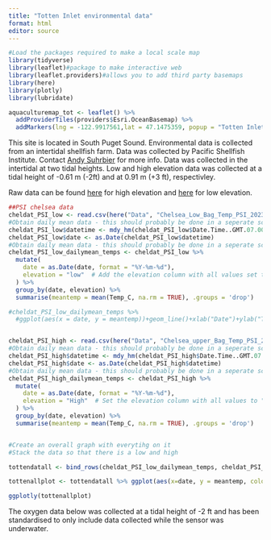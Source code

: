 ```yaml
---
title: "Totten Inlet environmental data"
format: html
editor: source
---
```



```r
#Load the packages required to make a local scale map
library(tidyverse)
library(leaflet)#package to make interactive web
library(leaflet.providers)#allows you to add third party basemaps
library(here)
library(plotly)
library(lubridate)
```


```r
aquaculturemap_tot <- leaflet() %>% 
  addProviderTiles(providers$Esri.OceanBasemap) %>%
  addMarkers(lng = -122.9917561,lat = 47.1475359, popup = "Totten Inlet - Chelsea Farms")
```


This site is located in South Puget Sound. Environmental data is collected from an intertidal shellfish farm. Data was collected by Pacific Shellfish Institute. Contact [Andy Suhrbier](suhrbier@pacshell.org) for more info. Data was collected in the intertidal at two tidal heights. Low and high elevation data was collected at a tidal height of -0.61 m (-2ft) and at 0.91 m (+3 ft), respectivley. <Br>

Raw data can be found [here](https://github.com/CraigNorrie/Environmental-data-website/blob/main/Data/Chelsea_Upper_Bag_Temp_PSI_2023_2024.csv) for high elevation and [here](https://github.com/CraigNorrie/Environmental-data-website/blob/main/Data/Chelsea_Low_Bag_Temp_PSI_2023_2024.csv) for low elevation. 



```r
##PSI chelsea data
cheldat_PSI_low <- read.csv(here("Data", "Chelsea_Low_Bag_Temp_PSI_2023_2024.csv"))#Read in the data
#Obtain daily mean data - this should probably be done in a seperate script and this should be saved for the website only
cheldat_PSI_low$datetime <- mdy_hm(cheldat_PSI_low$Date.Time..GMT.07.00)
cheldat_PSI_low$date <- as.Date(cheldat_PSI_low$datetime)
#Obtain daily mean data - this should probably be done in a seperate script and this should be saved for the website only
cheldat_PSI_low_dailymean_temps <- cheldat_PSI_low %>%
  mutate(
    date = as.Date(date, format = "%Y-%m-%d"),
    elevation = "low"  # Add the elevation column with all values set to "low"
  ) %>%
  group_by(date, elevation) %>%
  summarise(meantemp = mean(Temp_C, na.rm = TRUE), .groups = 'drop')

#cheldat_PSI_low_dailymean_temps %>% 
  #ggplot(aes(x = date, y = meantemp))+geom_line()+xlab("Date")+ylab("Temperature (°C)")+theme_bw()


cheldat_PSI_high <- read.csv(here("Data", "Chelsea_upper_Bag_Temp_PSI_2023_2024.csv"))#Read in the data
#Obtain daily mean data - this should probably be done in a seperate script and this should be saved for the website only
cheldat_PSI_high$datetime <- mdy_hm(cheldat_PSI_high$Date.Time..GMT.07.00)
cheldat_PSI_high$date <- as.Date(cheldat_PSI_high$datetime)
#Obtain daily mean data - this should probably be done in a seperate script and this should be saved for the website only
cheldat_PSI_high_dailymean_temps <- cheldat_PSI_high %>%
  mutate(
    date = as.Date(date, format = "%Y-%m-%d"),
    elevation = "High"  # Set the elevation column with all values to "High"
  ) %>%
  group_by(date, elevation) %>%
  summarise(meantemp = mean(Temp_C, na.rm = TRUE), .groups = 'drop')


#Create an overall graph with everytihg on it
#Stack the data so that there is a low and high 

tottendatall <- bind_rows(cheldat_PSI_low_dailymean_temps, cheldat_PSI_high_dailymean_temps)

tottenallplot <- tottendatall %>% ggplot(aes(x=date, y = meantemp, colour = elevation))+geom_line()+xlab("Date")+ylab("Temperature (°C)")+theme_bw()

```

```r
ggplotly(tottenallplot)
```

The oxygen data below was collected at a tidal height of -2 ft and has been standardised to only include data collected while the sensor was underwater.
